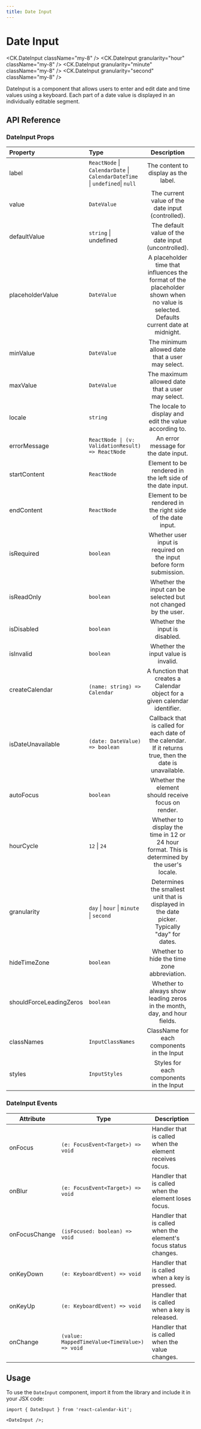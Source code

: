 ```yaml
---
title: Date Input
---
```



# Date Input

<CK.DateInput className="my-8" />
<CK.DateInput granularity="hour" className="my-8" />
<CK.DateInput granularity="minute" className="my-8" />
<CK.DateInput granularity="second" className="my-8" />

DateInput is a component that allows users to enter and edit date and time values using a keyboard. Each part of a date value is displayed in an individually editable segment.

## API Reference

### DateInput Props

| Property                | Type                                                                        |                                                             Description                                                              | Default |
| :---------------------- | :-------------------------------------------------------------------------- | :----------------------------------------------------------------------------------------------------------------------------------: | ------: |
| label                   | `ReactNode` \| `CalendarDate` \| `CalendarDateTime` \| `undefined`\| `null` |                                                 The content to display as the label.                                                 |     `-` |
| value                   | `DateValue`                                                                 |                                          The current value of the date input (controlled).                                           |     `-` |
| defaultValue            | `string` \| undefined                                                       |                                         The default value of the date input (uncontrolled).                                          |     `-` |
| placeholderValue        | `DateValue`                                                                 | A placeholder time that influences the format of the placeholder shown when no value is selected. Defaults current date at midnight. |     `-` |
| minValue                | `DateValue`                                                                 |                                           The minimum allowed date that a user may select.                                           |     `-` |
| maxValue                | `DateValue`                                                                 |                                           The maximum allowed date that a user may select.                                           |     `-` |
| locale                  | `string`                                                                    |                                        The locale to display and edit the value according to.                                        |     `-` |
| errorMessage            | `ReactNode \| (v: ValidationResult) => ReactNode`                           |                                                 An error message for the date input.                                                 |     `-` |
| startContent            | `ReactNode`                                                                 |                                      Element to be rendered in the left side of the date input.                                      |     `-` |
| endContent              | `ReactNode`                                                                 |                                     Element to be rendered in the right side of the date input.                                      |     `-` |
| isRequired              | `boolean`                                                                   |                                 Whether user input is required on the input before form submission.                                  | `false` |
| isReadOnly              | `boolean`                                                                   |                                    Whether the input can be selected but not changed by the user.                                    |     `-` |
| isDisabled              | `boolean`                                                                   |                                                    Whether the input is disabled.                                                    | `false` |
| isInvalid               | `boolean`                                                                   |                                                 Whether the input value is invalid.                                                  | `false` |
| createCalendar          | `(name: string) => Calendar`                                                |                              A function that creates a Calendar object for a given calendar identifier.                              |     `-` |
| isDateUnavailable       | `(date: DateValue) => boolean`                                              |               Callback that is called for each date of the calendar. If it returns true, then the date is unavailable.               |     `-` |
| autoFocus               | `boolean`                                                                   |                                         Whether the element should receive focus on render.                                          | `false` |
| hourCycle               | `12` \| `24`                                                                |                    Whether to display the time in 12 or 24 hour format. This is determined by the user's locale.                     |     `-` |
| granularity             | `day` \| `hour` \| `minute` \| `second`                                     |                    Determines the smallest unit that is displayed in the date picker. Typically "day" for dates.                     |     `-` |
| hideTimeZone            | `boolean`                                                                   |                                             Whether to hide the time zone abbreviation.                                              | `false` |
| shouldForceLeadingZeros | `boolean`                                                                   |                               Whether to always show leading zeros in the month, day, and hour fields.                               |  `true` |
| classNames              | `InputClassNames`                                                           |                                              ClassName for each components in the Input                                              |     `-` |
| styles                  | `InputStyles`                                                               |                                               Styles for each components in the Input                                                |     `-` |

### DateInput Events

| Attribute     | Type                                          | Description                                                     |
| ------------- | --------------------------------------------- | --------------------------------------------------------------- |
| onFocus       | `(e: FocusEvent<Target>) => void`             | Handler that is called when the element receives focus.         |
| onBlur        | `(e: FocusEvent<Target>) => void`             | Handler that is called when the element loses focus.            |
| onFocusChange | `(isFocused: boolean) => void`                | Handler that is called when the element's focus status changes. |
| onKeyDown     | `(e: KeyboardEvent) => void`                  | Handler that is called when a key is pressed.                   |
| onKeyUp       | `(e: KeyboardEvent) => void`                  | Handler that is called when a key is released.                  |
| onChange      | `(value: MappedTimeValue<TimeValue>) => void` | Handler that is called when the value changes.                  |

## Usage

To use the `DateInput` component, import it from the library and include it in your JSX code:

```tsx
import { DateInput } from 'react-calendar-kit';

<DateInput />;
```
